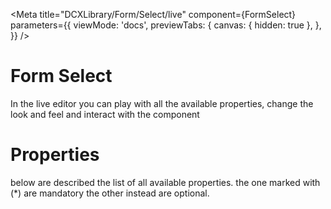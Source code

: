 
<Meta
  title="DCXLibrary/Form/Select/live"
  component={FormSelect}
  parameters={{
    viewMode: 'docs',
    previewTabs: {
      canvas: { hidden: true },
    },
  }}
/>

# Form Select

In the live editor you can play with all the available properties, change the look and feel and interact with the component

<Canvas>
  <Story name="live">
    <FormSelectLive />
  </Story>
</Canvas>

# Properties

below are described the list of all available properties. the one marked with (\*) are mandatory the other instead are optional.

<Props of={FormSelect} />
